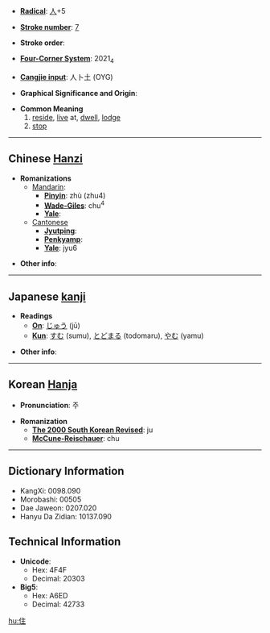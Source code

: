 * '''[[Wiktionary:Chinese radical index| Radical]]''': [[Wiktionary:Chinese radical index 人|人]]+5

* '''[[Wiktionary:Chinese total strokes index|Stroke number]]''': [[Wiktionary:Chinese total strokes index 7|7]]

* '''Stroke order''': 

* '''[[Wiktionary:Chinese four corner index|Four-Corner System]]''': 2021<sub>4</sub>

* '''[[Wiktionary:Chinese Cangjie index|Cangjie input]]''': 人卜土 (OYG)

* '''Graphical Significance and Origin''': 

* '''Common Meaning'''
*#[[reside]], [[live]] at, [[dwell]], [[lodge]]
*# [[stop]]

----

== Chinese [[Hanzi]] ==

* '''Romanizations'''
** [[Mandarin]]:
*** '''[[Pinyin]]''': zhù (zhu4)
*** '''[[Wade-Giles]]''': chu<sup>4</sup>
*** '''[[Yale]]''': 
**[[Cantonese]]
***'''[[Jyutping]]''':
***'''[[Penkyamp]]''': 
***'''[[Yale]]''': jyu6

* '''Other info''': 

----

== Japanese [[kanji]] ==

* '''Readings'''
** '''[[On]]''': [[じゅう]] (jū)
** '''[[Kun]]''': [[すむ]] (sumu), [[とどまる]] (todomaru), [[やむ]] (yamu)

* '''Other info''':  

----

== Korean [[Hanja]] ==

* '''Pronunciation''': 주

* '''Romanization'''
** '''[[The 2000 South Korean Revised Romanization|The 2000 South Korean Revised]]''': ju
** '''[[McCune-Reischauer]]''': chu

----

== Dictionary Information ==

* KangXi: 0098.090
* Morobashi: 00505
* Dae Jaweon: 0207.020
* Hanyu Da Zidian: 10137.090

== Technical Information ==

* '''Unicode''':
** Hex: 4F4F
** Decimal: 20303
* '''Big5''':
** Hex: A6ED
** Decimal: 42733

[[hu:住]]